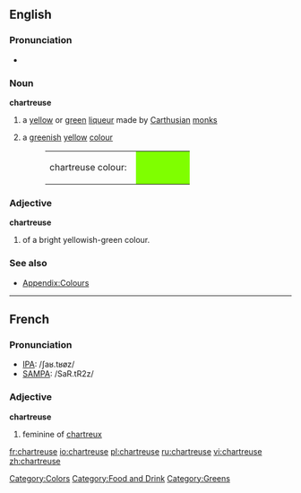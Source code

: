 ==English==

===Pronunciation===
*{{audio|en-us-chartreuse.ogg|Audio (US)}}

===Noun===
'''chartreuse '''

# a [[yellow]] or [[green]] [[liqueur]] made by [[Carthusian]] [[monk]]s
# {{colour}} a [[green]]ish [[yellow]] [[colour]]
#:<table><tr><td>chartreuse colour: &nbsp;</td><td bgcolor="#7FFF00" width="80">&nbsp; </td></tr></table>

===Adjective===
'''chartreuse'''

# {{colour}} of a bright yellowish-green colour.

===See also===
*[[Wiktionary_Appendix:Colours|Appendix:Colours]]

[[Category:Colors]]
[[Category:Food and Drink]]
[[Category:Greens]]

----

==French==

===Pronunciation===
*[[w:IPA|IPA]]: /ʃaʁ.tʁøz/
*[[w:SAMPA|SAMPA]]: /SaR.tR2z/

===Adjective===
'''chartreuse'''

# feminine of [[chartreux]]

[[fr:chartreuse]]
[[io:chartreuse]]
[[pl:chartreuse]]
[[ru:chartreuse]]
[[vi:chartreuse]]
[[zh:chartreuse]]